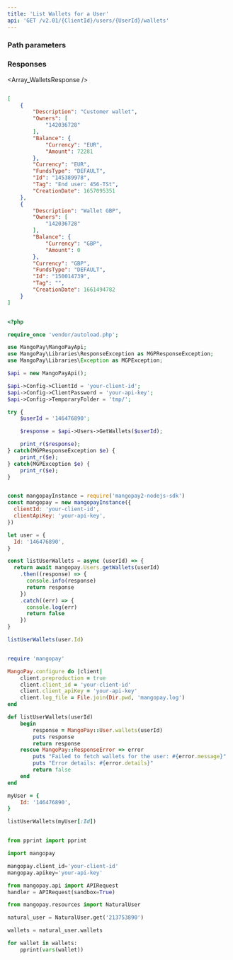 ```yaml
---
title: 'List Wallets for a User'  
api: 'GET /v2.01/{ClientId}/users/{UserId}/wallets'  
---
```


  

### Path parameters  

<UserId />  

### Responses  

<AccordionGroup><Accordion title="200 ">  

<Array_WalletsResponse /></Accordion></AccordionGroup>  

<ResponseExample>  

```json 200   

[
    {
        "Description": "Customer wallet",
        "Owners": [
            "142036728"
        ],
        "Balance": {
            "Currency": "EUR",
            "Amount": 72281
        },
        "Currency": "EUR",
        "FundsType": "DEFAULT",
        "Id": "145389978",
        "Tag": "End user: 456-TSt",
        "CreationDate": 1657095351
    },
    {
        "Description": "Wallet GBP",
        "Owners": [
            "142036728"
        ],
        "Balance": {
            "Currency": "GBP",
            "Amount": 0
        },
        "Currency": "GBP",
        "FundsType": "DEFAULT",
        "Id": "150014739",
        "Tag": "",
        "CreationDate": 1661494782
    }
]  

 ```  

</ResponseExample>  

<RequestExample>  
  
```php PHP  

<?php 

require_once 'vendor/autoload.php';

use MangoPay\MangoPayApi;
use MangoPay\Libraries\ResponseException as MGPResponseException;
use MangoPay\Libraries\Exception as MGPException;

$api = new MangoPayApi();

$api->Config->ClientId = 'your-client-id';
$api->Config->ClientPassword = 'your-api-key';
$api->Config->TemporaryFolder = 'tmp/';

try {
    $userId = '146476890';

    $response = $api->Users->GetWallets($userId);

    print_r($response);
} catch(MGPResponseException $e) {
    print_r($e);
} catch(MGPException $e) {
    print_r($e);
}  
```  

  
```javascript NodeJS  

const mangopayInstance = require('mangopay2-nodejs-sdk')
const mangopay = new mangopayInstance({
  clientId: 'your-client-id',
  clientApiKey: 'your-api-key',
})

let user = {
  Id: '146476890',
}

const listUserWallets = async (userId) => {
  return await mangopay.Users.getWallets(userId)
    .then((response) => {
      console.info(response)
      return response
    })
    .catch((err) => {
      console.log(err)
      return false
    })
}

listUserWallets(user.Id)  
```  

  
```ruby Ruby  

require 'mangopay'

MangoPay.configure do |client|
    client.preproduction = true
    client.client_id = 'your-client-id'
    client.client_apiKey = 'your-api-key'
    client.log_file = File.join(Dir.pwd, 'mangopay.log')
end

def listUserWallets(userId)
    begin
        response = MangoPay::User.wallets(userId)
        puts response
        return response
    rescue MangoPay::ResponseError => error
        puts "Failed to fetch wallets for the user: #{error.message}"
        puts "Error details: #{error.details}"
        return false
    end
end

myUser = {
    Id: '146476890',
}

listUserWallets(myUser[:Id])  
```  

  
```python Python  

from pprint import pprint

import mangopay

mangopay.client_id='your-client-id'
mangopay.apikey='your-api-key'

from mangopay.api import APIRequest
handler = APIRequest(sandbox=True)

from mangopay.resources import NaturalUser

natural_user = NaturalUser.get('213753890')

wallets = natural_user.wallets

for wallet in wallets:
    pprint(vars(wallet))  
```  

  
</RequestExample>